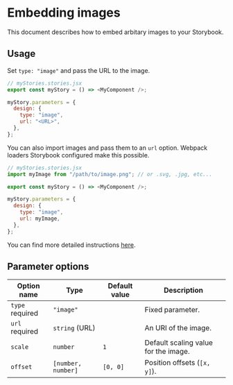 
<Meta title="Docs/Image/README" />

# Embedding images

<Subtitle>
  This document describes how to embed arbitary images to your Storybook.
</Subtitle>

## Usage

Set `type: "image"` and pass the URL to the image.

```js
// myStories.stories.jsx
export const myStory = () => <MyComponent />;

myStory.parameters = {
  design: {
    type: "image",
    url: "<URL>",
  },
};
```

You can also import images and pass them to an `url` option.
Webpack loaders Storybook configured make this possible.

```js
// myStories.stories.jsx
import myImage from "/path/to/image.png"; // or .svg, .jpg, etc...

export const myStory = () => <MyComponent />;

myStory.parameters = {
  design: {
    type: "image",
    url: myImage,
  },
};
```

You can find more detailed instructions [here](/?path=/docs/docs-image-examples--embed-image).

## Parameter options

| Option name                                      | Type               | Default value | Description                          |
| ------------------------------------------------ | ------------------ | ------------- | ------------------------------------ |
| `type` <Badge status="positive">required</Badge> | `"image"`          |               | Fixed parameter.                     |
| `url` <Badge status="positive">required</Badge>  | `string` (URL)     |               | An URI of the image.                 |
| `scale`                                          | `number`           | `1`           | Default scaling value for the image. |
| `offset`                                         | `[number, number]` | `[0, 0]`      | Position offsets (`[x, y]`).         |
